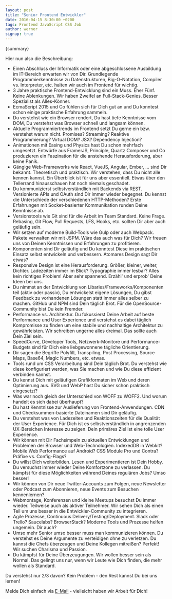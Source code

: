 ```yaml
---
layout: post
title: "Senior Frontend Entwickler"
date: 2016-04-15 8:30:00 +0200
tags: Frontend JavaScript CSS Job
author: werner
signup: true
---
```



{summary}

Hier nun also die Beschreibung:

- Einen Abschluss der Informatik oder eine abgeschlossene Ausbildung im IT-Bereich erwarten wir von Dir. Grundlegende Programmierkenntnisse zu Datenstrukturen, Big-O-Notation, Compiler vs. Interpreter, etc. halten wir auch im Frontend für wichtig.
- 3 Jahre praktische Frontend-Entwicklung sind ein Muss. Eher Fünf. Keine Ablenkungen. Wir haben Zweifel an Full-Stack-Genies. Besser Spezialist als Alles-Könner.
- EcmaScript 2015 und Co fühlen sich für Dich gut an und Du konntest schon einige praktische Erfahrung sammeln.
- Du verstehst wie ein Browser rendert, Du hast tiefe Kenntnisse vom DOM, Du verstehst was Browser schnell und langsam können.
- Aktuelle Programmiertrends im Frontend setzt Du gerne ein bzw. verstehst warum nicht. Promises? Streaming? Reaktive Programmierung? Virtual DOM? JSX? Dependency Injection?
- Animationen mit Easing und Physics hast Du schon mehrfach umgesetzt. Entwürfe aus FramerJS, Principle, Quartz Composer und Co produzieren ein Faszination für die anstehende Herausforderung, aber keine Panik.
- Gängige Web-Frameworks wie React, VueJS, Angular, Ember, … sind Dir bekannt. Theoretisch und praktisch. Wir verstehen, dass Du nicht alle kennen kannst. Ein Überblick ist für uns aber essentiell. Etwas über den Tellerrand hinausschauen hat noch niemals geschadet.
- Du kommunizierst selbstverständlich mit Backends via REST. Versionierte APIs und OAuth sind Dir immer wieder begegnet. Du kennst die Unterschiede der verschiedenen HTTP-Methoden? Erste Erfahrungen mit Socket-basierter Kommunikation runden Deine Kenntnisse ab.
- Versionstools wie Git sind für die Arbeit im Team Standard. Keine Frage. Rebasing, Git Flow, Pull Requests, LFS, Hooks, etc. sollten Dir aber auch geläufig sein.
- Wir setzen auf moderne Build-Tools wie Gulp oder auch Webpack. Pakete verwalten wir mit JSPM. Wäre das auch was für Dich? Wir freuen uns von Deinen Kenntnissen und Erfahrungen zu profitieren.
- Komponenten sind Dir geläufig und Du konntest Diese im praktischen Einsatz selbst entwickeln und verbessern. Atomares Design sagt Dir etwas?
- Responsive Design ist eine Herausforderung. Größer, kleiner, weiter, Dichter. Ladezeiten immer im Blick? Typographie immer lesbar? Alles kein richtiges Problem! Aber sehr spannend. Erzähl' und erprob' Deine Ideen bei uns.
- Du nimmst an der Entwicklung von Libaries/Frameworks/Komponenten teil (aktiv oder passiv), Du entwickelst eigene Lösungen, Du gibst Feedback zu vorhandenen Lösungen statt immer alles selber zu machen. GitHub und NPM sind Dein täglich Brot. Für die OpenSource-Community bist Du kein Fremder.
- Performance vs. Architektur. Du fokussierst Deine Arbeit auf beste Performance und User Experience und verstehst es dabei täglich Kompromisse zu finden um eine stabile und nachhaltige Architektur zu gewährleisten. Wir schreiben ungerne alles dreimal. Das sollte auch Dein Ziel sein.
- SpeedCurve, Developer Tools, Netzwerk-Monitore und Performance-Budgets sind für Dich eine liebgewonnene tägliche Orientierung.
- Dir sagen die Begriffe Polyfill, Transpiling, Post Processing, Source Maps, Base64, Magic Numbers, etc. etwas.
- Tools rund um CSS Verarbeitung sind Dein täglich Brot. Du verstehst wie diese konfiguriert werden, was Sie machen und wie Du diese effizient verbinden kannst.
- Du kennst Dich mit geläufigen Grafikformaten im Web und deren Optimierung aus. SVG und WebP hast Du sicher schon praktisch eingesetzt?
- Was war noch gleich der Unterschied von WOFF zu WOFF2. Und worum handelt es sich dabei überhaupt?
- Du hast Kenntnisse zur Auslieferung von Frontend-Anwendungen. CDN und Checksummen-basierte Dateinamen sind Dir geläufig.
- Du verstehst was von Ladezeiten und Reaktionszeiten für die Qualität der User Experience. Für Dich ist es selbstverständlich in angrenzenden UX-Bereichen Interesse zu zeigen. Dein primäres Ziel ist eine tolle User Experience.
- Wir können mit Dir Fachsimpeln zu aktuellen Entwicklungen und Problemen der Browser und Web-Technologien. IndexedDB in Webkit? Mobile Web Performance auf Android? CSS Module Pro und Contra? Präfixe vs. Config-Flags?
- Du willst Dich weiterbilden. Lesen und Experimentieren ist Dein Hobby. Du versuchst immer wieder Deine Komfortzone zu verlassen. Du kämpfst für diese Möglichkeiten während Deines regulären Jobs? Umso besser!
- Wir können von Dir neue Twitter-Accounts zum Folgen, neue Newsletter oder Podcast zum Abonnieren, neue Events zum Besuchen kennenlernen?
- Webmontage, Konferenzen und kleine Meetups besuchst Du immer wieder. Teilweise auch als aktiver Teilnehmer. Wir sehen Dich als einen Teil um uns besser in die Entwickler-Community zu integrieren.
- Agile Prozesse, Continuous Delivery/Testing/Deployment. Slack oder Trello? Saucelabs? BrowserStack? Moderne Tools und Prozesse helfen ungemein. Dir auch?
- Umso mehr Senior umso besser muss man kommunizieren können. Du verstehst es Deine Argumente zu verteidigen ohne zu verletzen. Du kannst die Chefs überzeugen und Deine Kollegen mitreißen? Perfekt! Wir suchen Charisma und Passion.
- Du kämpfst für Deine Überzeugungen. Wir wollen besser sein als Normal. Das gelingt uns nur, wenn wir Leute wie Dich finden, die mehr wollen als Standard.

Du verstehst nur 2/3 davon? Kein Problem - den Rest kannst Du bei uns lernen!

Melde Dich einfach via <a href="mailto:info@sebastian-software.de">E-Mail</a> - vielleicht haben wir Arbeit für Dich!

